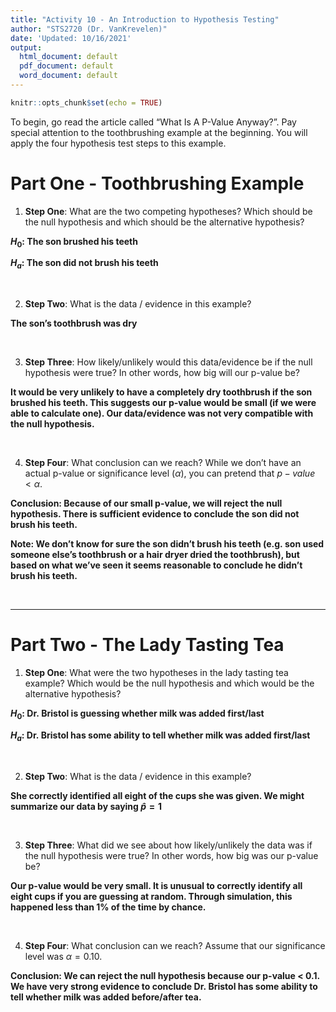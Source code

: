 ```yaml
---
title: "Activity 10 - An Introduction to Hypothesis Testing"
author: "STS2720 (Dr. VanKrevelen)"
date: 'Updated: 10/16/2021'
output:
  html_document: default
  pdf_document: default
  word_document: default
---
```


```r
knitr::opts_chunk$set(echo = TRUE)
```

To begin, go read the article called "What Is A P-Value Anyway?". Pay special attention to the toothbrushing example at the beginning. You will apply the four hypothesis test steps to this example.

# Part One - Toothbrushing Example

1. **Step One**: What are the two competing hypotheses? Which should be the null hypothesis and which should be the alternative hypothesis?

**$H_0$: The son brushed his teeth**

**$H_a$: The son did not brush his teeth**


<br>


2. **Step Two**: What is the data / evidence in this example?

**The son's toothbrush was dry**


<br>


3. **Step Three**: How likely/unlikely would this data/evidence be if the null hypothesis were true? In other words, how big will our p-value be?

**It would be very unlikely to have a completely dry toothbrush if the son brushed his teeth. This suggests our p-value would be small (if we were able to calculate one). Our data/evidence was not very compatible with the null hypothesis.**


<br>


4. **Step Four**: What conclusion can we reach? While we don't have an actual p-value or significance level ($\alpha$), you can pretend that $p-value < \alpha$.

**Conclusion: Because of our small p-value, we will reject the null hypothesis. There is sufficient evidence to conclude the son did not brush his teeth.**

**Note: We don't know for sure the son didn't brush his teeth (e.g. son used someone else's toothbrush or a hair dryer dried the toothbrush), but based on what we've seen it seems reasonable to conclude he didn't brush his teeth.**

<br>


---


# Part Two - The Lady Tasting Tea

1. **Step One**: What were the two hypotheses in the lady tasting tea example? Which would be the null hypothesis and which would be the alternative hypothesis?

**$H_0$: Dr. Bristol is guessing whether milk was added first/last**

**$H_a$: Dr. Bristol has some ability to tell whether milk was added first/last**


<br>

2. **Step Two**: What is the data / evidence in this example?

**She correctly identified all eight of the cups she was given. We might summarize our data by saying $\hat{p} = 1$**


<br>


3. **Step Three**: What did we see about how likely/unlikely the data was if the null hypothesis were true? In other words, how big was our p-value be?

**Our p-value would be very small. It is unusual to correctly identify all eight cups if you are guessing at random. Through simulation, this happened less than 1% of the time by chance.**


<br>


4. **Step Four**: What conclusion can we reach? Assume that our significance level was $\alpha = 0.10$.

**Conclusion: We can reject the null hypothesis because our p-value < 0.1. We have very strong evidence to conclude Dr. Bristol has some ability to tell whether milk was added before/after tea.**

<br>